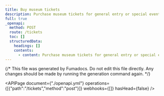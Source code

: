 ```yaml
---
title: Buy museum tickets
description: Purchase museum tickets for general entry or special events.
full: true
_openapi:
  method: POST
  route: /tickets
  toc: []
  structuredData:
    headings: []
    contents:
      - content: Purchase museum tickets for general entry or special events.
---
```


{/* This file was generated by Fumadocs.
Do not edit this file directly. Any changes should be made by running the generation command again. */}

<APIPage document={"./openapi.yml"} operations={[{"path":"/tickets","method":"post"}]} webhooks={[]} hasHead={false} />